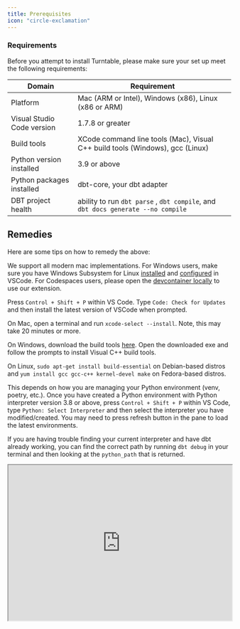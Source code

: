 ```yaml
---
title: Prerequisites
icon: "circle-exclamation"
---
```




### Requirements


Before you attempt to install Turntable, please make sure your set up meet the following requirements:


| Domain                     | Requirement                                                                      |
| -------------------------- | -------------------------------------------------------------------------------- |
| Platform                   | Mac (ARM or Intel), Windows (x86), Linux (x86 or ARM)                            |
| Visual Studio Code version | 1.7.8 or greater                                                                 |
| Build tools                | XCode command line tools (Mac), Visual C++ build tools (Windows), gcc (Linux)    |
| Python version installed   | 3.9 or above                                                                     |
| Python packages installed  | dbt-core, your dbt adapter                                                       |
| DBT project health         | ability to run `dbt parse` , `dbt compile`, and `dbt docs generate --no compile` |


## Remedies


Here are some tips on how to remedy the above:

<AccordionGroup>
<Accordion title="Platform">


We support all modern mac implementations. For Windows users, make sure you have Windows Subsystem for Linux [installed](https://learn.microsoft.com/en-us/windows/wsl/install) and [configured](https://code.visualstudio.com/docs/remote/wsl) in VSCode. For Codespaces users, please open the [devcontainer locally](https://code.visualstudio.com/docs/devcontainers/create-dev-container#_create-a-devcontainerjson-file) to use our extension.
</Accordion>


<Accordion title="VS Code version">


Press `Control + Shift + P` within VS Code. Type `Code: Check for Updates` and then install the latest version of VSCode when prompted.
</Accordion>


<Accordion title="Build tools">


On Mac, open a terminal and run `xcode-select --install`. Note, this may take 20 minutes or more.


On Windows, download the build tools [here](https://visualstudio.microsoft.com/visual-cpp-build-tools/). Open the downloaded exe and follow the prompts to install Visual C++ build tools.


On Linux,  `sudo apt-get install build-essential` on Debian-based distros and `yum install gcc gcc-c++ kernel-devel make` on Fedora-based distros.
</Accordion>


<Accordion title="Python version">


This depends on how you are managing your Python environment (venv, poetry, etc.). Once you have created a Python environment with Python interpreter version 3.8 or above, press `Control + Shift + P` within VS Code, type `Python: Select Interpreter` and then select the interpreter you have modified/created. You may need to press refresh button in the pane to load the latest environments.


<Tip>

If you are having trouble finding your current interpreter and have dbt already working, you can find the correct path by running `dbt debug` in your terminal  and then looking at the `python_path` that is returned.

</Tip>

<iframe 
    background= "black"
    width= "100%"
    height= "350px"
    allowTransparency="true"
    src="https://demo.arcade.software/dXPNXpi9b41BtNR80iP8?embed"
    allowFullScreen
/>

</Accordion>

<Accordion title="Python packages installed">

Once you have selected the correct interpreter, press `Control + Shift + P` within VS Code, type `Python: Create Terminal` . In the terminal that opens run `pip install dbt-{adapter}` where adapter is the database provider you are using. Here’s a list of [verified](https://docs.getdbt.com/docs/supported-data-platforms) and [community](https://docs.getdbt.com/docs/community-adapters) adapters for dbt-core.

<iframe 
    background= "black"
    width= "100%"
    height= "350px"
    allowTransparency="true"
    src="https://demo.arcade.software/f1DLYYRkpohZ1hNI3poW?embed"
    allowFullScreen
/>
</Accordion>


<Accordion title="DBT project health">

How to remedy this highly depends on your specific setup, but here are some common fixes:

- Make sure your `packages.yml` file is up to date and corresponds to your dbt version
- Make sure you’ve run `dbt deps`
- Address any repo errors reported when you run `dbt parse` or `dbt compile`
- Make sure that your dbt profile has sufficient database permissions to access the metadata of your development schema
</Accordion>

</AccordionGroup>